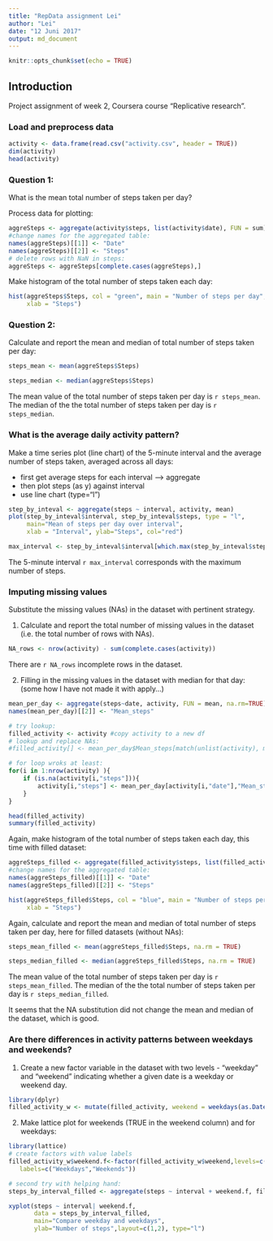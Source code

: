 ---
title: "RepData assignment Lei"
author: "Lei"
date: "12 Juni 2017"
output: md_document
---

```{r setup, include=FALSE}
knitr::opts_chunk$set(echo = TRUE)
```

## Introduction
Project assignment of week 2, Coursera course "Replicative research".

### Load and preprocess data
```{r}
activity <- data.frame(read.csv("activity.csv", header = TRUE))
dim(activity)
head(activity)
```



### Question 1:
What is the mean total number of steps taken per day?

Process data for plotting:
```{r}
aggreSteps <- aggregate(activity$steps, list(activity$date), FUN = sum)
#change names for the aggregated table:
names(aggreSteps)[[1]] <- "Date"
names(aggreSteps)[[2]] <- "Steps"
# delete rows with NaN in steps:
aggreSteps <- aggreSteps[complete.cases(aggreSteps),]

```

Make histogram of the total number of steps taken each day:

```{r hist, echo=FALSE}
hist(aggreSteps$Steps, col = "green", main = "Number of steps per day",
     xlab = "Steps")

```

### Question 2:
Calculate and report the mean and median of total number of steps taken per day:
```{r mean}
steps_mean <- mean(aggreSteps$Steps)
```

```{r median}
steps_median <- median(aggreSteps$Steps)
```

The mean value of the total number of steps taken per day is `r steps_mean`. 
The median of the the total number of steps taken per day is `r steps_median`.


### What is the average daily activity pattern?
Make a time series plot (line chart) of the 5-minute interval and the average number of steps taken, averaged across all days:

- first get average steps for each interval --> aggregate
- then plot steps (as y) against interval
- use line chart (type="l")


```{r aggregate}
step_by_inteval <- aggregate(steps ~ interval, activity, mean)
plot(step_by_inteval$interval, step_by_inteval$steps, type = "l",
     main="Mean of steps per day over interval",
     xlab = "Interval", ylab="Steps", col="red")
```

```{r get max}
max_interval <- step_by_inteval$interval[which.max(step_by_inteval$steps)]

```

The 5-minute interval `r max_interval` corresponds with the maximum number of steps.

### Imputing missing values
Substitute the missing values (NAs) in the dataset with pertinent strategy.

1. Calculate and report the total number of missing values in the dataset (i.e. the total number of rows with NAs).


```{r}
NA_rows <- nrow(activity) - sum(complete.cases(activity))

```

There are `r NA_rows` incomplete rows in the dataset.

2. Filling in the missing values in the dataset with median for that day:
(some how I have not made it with apply...)

```{r}
mean_per_day <- aggregate(steps~date, activity, FUN = mean, na.rm=TRUE)
names(mean_per_day)[[2]] <- "Mean_steps"

# try lookup:
filled_activity <- activity #copy activity to a new df
# lookup and replace NAs:
#filled_activity[] <- mean_per_day$Mean_steps[match(unlist(activity), mean_per_day$date)]

# for loop wroks at least:
for(i in 1:nrow(activity) ){
    if (is.na(activity[i,"steps"])){
        activity[i,"steps"] <- mean_per_day[activity[i,"date"],"Mean_steps"]
    }
}

head(filled_activity)
summary(filled_activity)
```

Again, make histogram of the total number of steps taken each day, this time with filled dataset:

```{r}
aggreSteps_filled <- aggregate(filled_activity$steps, list(filled_activity$date), FUN = sum)
#change names for the aggregated table:
names(aggreSteps_filled)[[1]] <- "Date"
names(aggreSteps_filled)[[2]] <- "Steps"

```

```{r hist_filled, echo=FALSE}
hist(aggreSteps_filled$Steps, col = "blue", main = "Number of steps per day",
     xlab = "Steps")

```

Again, calculate and report the mean and median of total number of steps taken per day, here for filled datasets (without NAs):
```{r mean_filled}
steps_mean_filled <- mean(aggreSteps_filled$Steps, na.rm = TRUE)
```

```{r median_filled}
steps_median_filled <- median(aggreSteps_filled$Steps, na.rm = TRUE)
```

The mean value of the total number of steps taken per day is `r steps_mean_filled`. 
The median of the the total number of steps taken per day is `r steps_median_filled`.

It seems that the NA substitution did not change the mean and median of the dataset, which is good.

### Are there differences in activity patterns between weekdays and weekends?

1. Create a new factor variable in the dataset with two levels - "weekday" and "weekend" indicating whether a given date is a weekday or weekend day.

```{r week}
library(dplyr)
filled_activity_w <- mutate(filled_activity, weekend = weekdays(as.Date(filled_activity$date)) %in% c('Samstag','Sonntag')) ## Note: German version of RStudio!

```

2. Make lattice plot for weekends (TRUE in the weekend column) and for weekdays:

```{r lattice plot}
library(lattice)
# create factors with value labels
filled_activity_w$weekend.f<-factor(filled_activity_w$weekend,levels=c("FALSE","TRUE"),
   labels=c("Weekdays","Weekends")) 

# second try with helping hand:
steps_by_interval_filled <- aggregate(steps ~ interval + weekend.f, filled_activity_w, mean)

xyplot(steps ~ interval| weekend.f, 
       data = steps_by_interval_filled,
       main="Compare weekday and weekdays", 
       ylab="Number of steps",layout=c(1,2), type="l")

```


